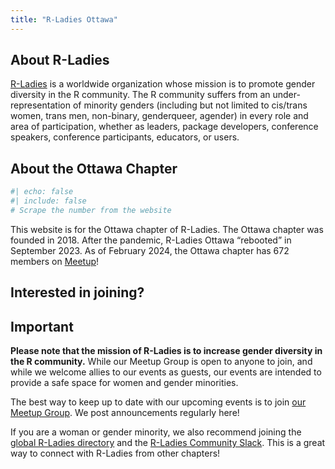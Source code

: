 ```yaml
---
title: "R-Ladies Ottawa"
---
```


## About R-Ladies

[R-Ladies](https://www.rladies.org) is a worldwide organization whose mission is to promote gender diversity in the R community. The R community suffers from an under-representation of minority genders (including but not limited to cis/trans women, trans men, non-binary, genderqueer, agender) in every role and area of participation, whether as leaders, package developers, conference speakers, conference participants, educators, or users.

## About the Ottawa Chapter

```r
#| echo: false
#| include: false
# Scrape the number from the website
```

This website is for the Ottawa chapter of R-Ladies. The Ottawa chapter was founded in 2018. After the pandemic, R-Ladies Ottawa "rebooted" in September 2023. As of February 2024, the Ottawa chapter has 672 members on [Meetup](https://www.meetup.com/rladies-ottawa/)!

## Interested in joining?

:::{.callout-important}

## Important

**Please note that the mission of R-Ladies is to increase gender diversity in the R community.** While our Meetup Group is open to anyone to join, and while we welcome allies to our events as guests, our events are intended to provide a safe space for women and gender minorities.

:::

The best way to keep up to date with our upcoming events is to join [our Meetup Group](https://www.meetup.com/rladies-ottawa/). We post announcements regularly here!

If you are a woman or gender minority, we also recommend joining the [global R-Ladies directory](https://www.rladies.org/directory/) and the [R-Ladies Community Slack](https://guide.rladies.org/comm/slack/). This is a great way to connect with R-Ladies from other chapters!